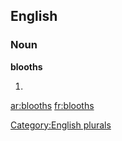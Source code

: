 
==English==

===Noun===
'''blooths'''

# {{plural of|[[blooth]]}}

[[Category:English plurals]]

[[ar:blooths]]
[[fr:blooths]]